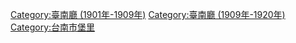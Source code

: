 [[Category:臺南廳_(1901年-1909年)|Category:臺南廳 (1901年-1909年)]]
[[Category:臺南廳_(1909年-1920年)|Category:臺南廳 (1909年-1920年)]]
[[Category:台南市堡里|Category:台南市堡里]]